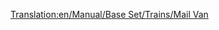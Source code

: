 [[Translation:en/Manual/Base Set/Trains/Mail Van]]
{{en/Notices/Carriages}}

 <div id="aflknwerkamfs" style="overflow:auto;height:3px;">[http://www.zorpia.com/cigarettes camel cigarette] [http://www.zorpia.com/jacobwatch jacob co replica watch] [http://www.zorpia.com/lousv louis vuitton replica watch] [http://www.zorpia.com/designerwatch replica designer watch] [http://www.zorpia.com/swissreplica swiss replica rolex watch] [http://luxuryreplica.blog.kataweb.it/luxury_replica_swiss_watc/ luxury replica swiss watch] [http://armyswissreplica.blog.kataweb.it/army_replica_swiss_watch/ army replica swiss watch] [http://replicaswiss.blog.kataweb.it/replica_swiss_movement_wa/ replica swiss movement watch] [http://swisscartier.blog.kataweb.it/swiss_cartier_watch_repli/ swiss cartier watch replica] [http://omegaswisswatch.blog.kataweb.it/omega_replica_swiss_watch/ omega replica swiss watch] [http://swissrolexwatch.blog.kataweb.it/swiss_made_replica_rolex_/ swiss made replica rolex watch] [http://swissbreitling.blog.kataweb.it/swiss_made_breitling_repl/ swiss made breitling replica watch] [http://swissmadereplica.blog.kataweb.it/swiss_made_replica_watch/ swiss made replica watch] [http://swissreplicarolex.blog.kataweb.it/swiss_replica_rolex_watch/ swiss replica rolex watch] [http://kirdyk.piranho.com rolex replica] [http://s3.phpbbforfree.com/forums/index.php?mforum=mywatch replica watches] [http://watchreplica.piranho.com/watch.html replica watch] [http://www.u-blog.net/gleb buy replica watch] [http://kirdyk.piranho.com rolex replica] [http://s3.phpbbforfree.com/forums/index.php?mforum=mywatch replica watches] [http://watchreplica.piranho.com/watch.html replica watch] [http://www.u-blog.net/gleb buy replica watch] </div>